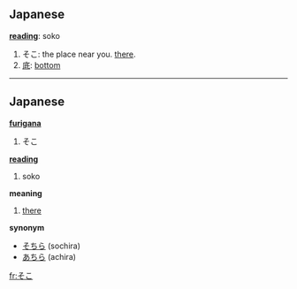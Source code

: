 == Japanese ==                             

'''[[reading]]''': soko

# そこ: the place near you. [[there]].
# [[底]]: [[bottom]]

----

== Japanese ==                                          

'''[[furigana]]'''
# そこ

'''[[reading]]'''
# soko

'''meaning'''
# [[there]]

'''synonym'''
* [[そちら]] (sochira)
* [[あちら]] (achira)
[[fr:そこ]]